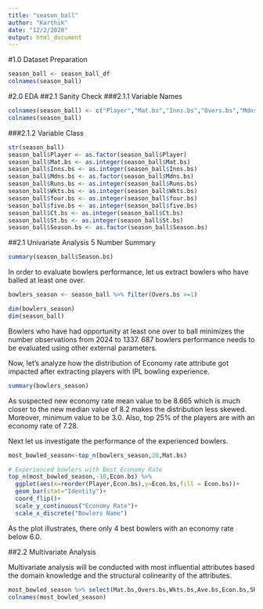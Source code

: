 ---
title: "season_ball"
author: "Karthik"
date: "12/2/2020"
output: html_document
---
#1.0 Dataset Preparation
```{r}
season_ball <- season_ball_df
colnames(season_ball)

```
#2.0 EDA
##2.1 Sanity Check
###2.1.1 Variable Names

```{r}
colnames(season_ball) <- c("Player","Mat.bs","Inns.bs","Overs.bs","Mdns.bs","Runs.bs","Wkts.bs","Ave.bs","Econ.bs","SR.bs","four.bs","five.bs","Ct.bs","St.bs","Season.bs")
colnames(season_ball)
```
###2.1.2 Variable Class
```{r}
str(season_ball)
season_ball$Player <- as.factor(season_ball$Player)
season_ball$Mat.bs <- as.integer(season_ball$Mat.bs)
season_ball$Inns.bs <- as.integer(season_ball$Inns.bs)
season_ball$Mdns.bs <- as.factor(season_ball$Mdns.bs)
season_ball$Runs.bs <- as.integer(season_ball$Runs.bs)
season_ball$Wkts.bs <- as.integer(season_ball$Wkts.bs)
season_ball$four.bs <- as.integer(season_ball$four.bs)
season_ball$five.bs <- as.integer(season_ball$five.bs)
season_ball$Ct.bs <- as.integer(season_ball$Ct.bs)
season_ball$St.bs <- as.integer(season_ball$St.bs)
season_ball$Season.bs <- as.factor(season_ball$Season.bs)
```
##2.1 Univariate Analysis
5 Number Summary
```{r}
summary(season_ball$Season.bs)
```

In order to evaluate bowlers performance, let us extract bowlers who have balled at least one over.

```{r}
bowlers_season <- season_ball %>% filter(Overs.bs >=1)
```

```{r}
dim(bowlers_season)
dim(season_ball)
```


Bowlers who have had  opportunity at least one over to  ball minimizes the number observations from 2024 to 1337. 687 bowlers performance needs to be evaluated using other external parameters.

Now, let's analyze how the distribution of Economy rate attribute got impacted after extracting players with IPL bowling experience.

```{r}
summary(bowlers_season)
```
As suspected new economy rate mean value to be 8.665 which is much closer to the new median value of 8.2 makes the distribution less skewed. Moreover, minimum value to be 3.0. Also, top 25% of the players are with an economy rate of 7.28.

Next let us investigate the performance of the experienced bowlers.

```{r}
most_bowled_season<-top_n(bowlers_season,20,Mat.bs)

# Experienced bowlers with Best Economy Rate
top_n(most_bowled_season,-10,Econ.bs) %>% 
  ggplot(aes(x=reorder(Player,Econ.bs),y=Econ.bs,fill = Econ.bs))+ 
  geom_bar(stat="Identity")+
  coord_flip()+
  scale_y_continuous("Economy Rate")+
  scale_x_discrete("Bowlers Name")

```

As the plot illustrates, there only 4 best bowlers with an economy rate below 6.0.

##2.2 Multivariate Analysis

Multivariate analysis will be conducted with most influential attributes based the domain knowledge and the structural colinearity of the attributes.
```{r}
most_bowled_season %>% select(Mat.bs,Overs.bs,Wkts.bs,Ave.bs,Econ.bs,SR.bs) %>% ggpairs()
colnames(most_bowled_season)
```

